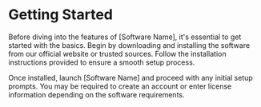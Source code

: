 # Getting Started

Before diving into the features of [Software Name], it's essential to get started with the basics. Begin by downloading and installing the software from our official website or trusted sources. Follow the installation instructions provided to ensure a smooth setup process.

Once installed, launch [Software Name] and proceed with any initial setup prompts. You may be required to create an account or enter license information depending on the software requirements.
